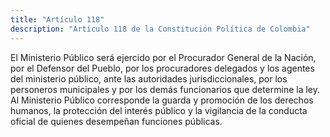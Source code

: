 ```yaml
---
title: "Artículo 118"
description: "Artículo 118 de la Constitución Política de Colombia"
---
```


El Ministerio Público será ejercido por el Procurador General de la Nación, por el Defensor del Pueblo, por los procuradores delegados y los agentes del ministerio público, ante las autoridades jurisdiccionales, por los personeros municipales y por los demás funcionarios que determine la ley. Al Ministerio Público corresponde la guarda y promoción de los derechos humanos, la protección del interés público y la vigilancia de la conducta oficial de quienes desempeñan funciones públicas.
